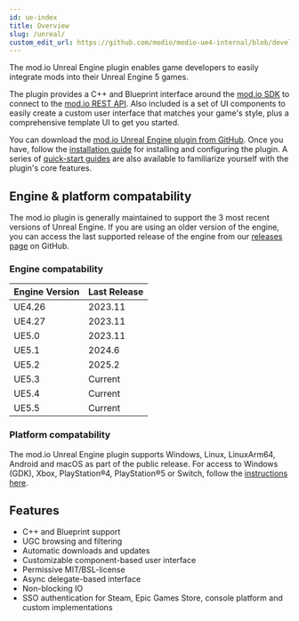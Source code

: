 ```yaml
---
id: ue-index
title: Overview
slug: /unreal/
custom_edit_url: https://github.com/modio/modio-ue4-internal/blob/develop/Plugins/Modio/Doc/doc_root/en-us/index.mdx
---
```


The mod.io Unreal Engine plugin enables game developers to easily integrate mods into their Unreal Engine 5 games. 

The plugin provides a C++ and Blueprint interface around the [mod.io SDK](/cppsdk/) to connect to the [mod.io REST API](https://docs.mod.io/restapiref/). Also included is a set of UI components to easily create a custom user interface that matches your game's style, plus a comprehensive template UI to get you started. 

You can download the [mod.io Unreal Engine plugin from GitHub](https://github.com/modio/modio-ue). Once you have, follow the [installation guide](installation-and-setup/) for installing and configuring the plugin.  A series of [quick-start guides](getting-started/) are also available to familiarize yourself with the plugin's core features.

## Engine & platform compatability

The mod.io plugin is generally maintained to support the 3 most recent versions of Unreal Engine. If you are using an older version of the engine, you can access the last supported release of the engine from our [releases page](https://github.com/modio/modio-ue/releases) on GitHub.

### Engine compatability

|Engine Version | Last Release |
|---|---|
|UE4.26 | 2023.11 |
|UE4.27 | 2023.11 |
|UE5.0 | 2023.11 |
|UE5.1 | 2024.6 |
|UE5.2 | 2025.2 |
|UE5.3 | Current |
|UE5.4 | Current |
|UE5.5 | Current |

### Platform compatability

The mod.io Unreal Engine plugin supports Windows, Linux, LinuxArm64, Android and macOS as part of the public release. For access to Windows (GDK), Xbox, PlayStation®4, PlayStation®5 or Switch, follow the [instructions here](/platforms/console-sdks/).

## Features

* C++ and Blueprint support
* UGC browsing and filtering
* Automatic downloads and updates
* Customizable component-based user interface
* Permissive MIT/BSL-license
* Async delegate-based interface
* Non-blocking IO
* SSO authentication for Steam, Epic Games Store, console platform and custom implementations
